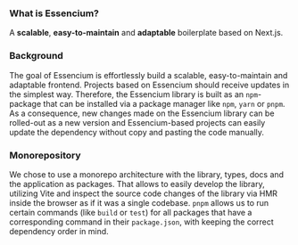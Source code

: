 ### What is Essencium?

A **scalable**, **easy-to-maintain** and **adaptable** boilerplate based on Next.js.

### Background

The goal of Essencium is effortlessly build a scalable, easy-to-maintain and adaptable frontend. Projects based on
Essencium should receive updates in the simplest way. Therefore, the Essencium library is built as an `npm`-package that
can be installed via a package manager like `npm`, `yarn` or `pnpm`. As a consequence, new changes made on the Essencium
library can be rolled-out as a new version and Essencium-based projects can easily update the dependency without copy
and pasting the code manually.

### Monorepository

We chose to use a monorepo architecture with the library, types, docs and the application as packages. That allows to
easily develop the library, utilizing Vite and inspect the source code changes of the library via HMR inside the browser
as if it was a single codebase. `pnpm` allows us to run certain commands (like `build` or
`test`) for all packages that have a corresponding command in their `package.json`, with keeping the correct dependency order in mind.
